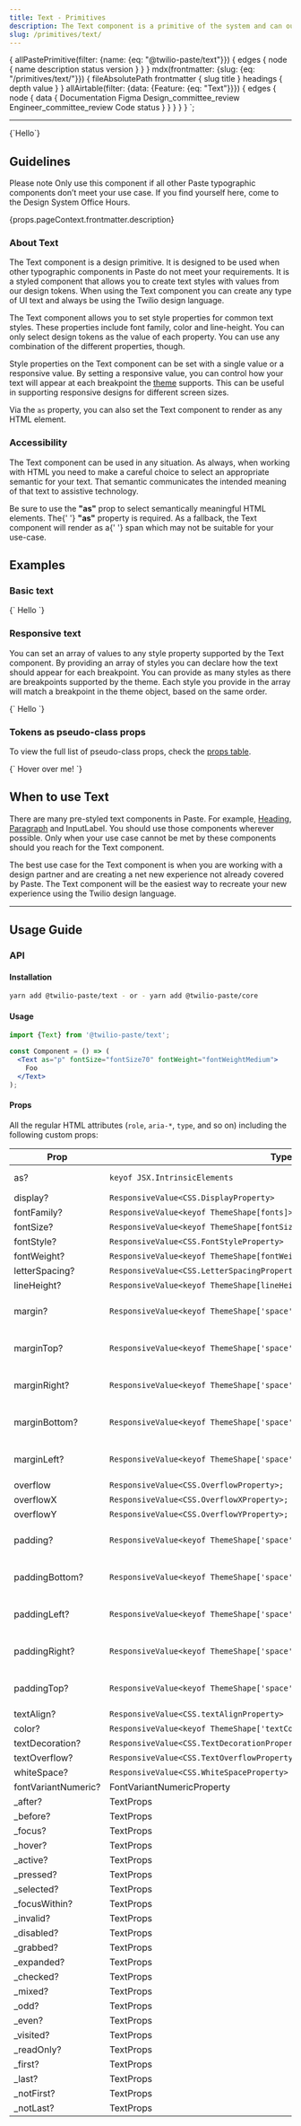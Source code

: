 ```yaml
---
title: Text - Primitives
description: The Text component is a primitive of the system and can output any supported text style provided by our design tokens. Coupled with Box, it underpins most of our components.
slug: /primitives/text/
---
```



  {
    allPastePrimitive(filter: {name: {eq: "@twilio-paste/text"}}) {
      edges {
        node {
          name
          description
          status
          version
        }
      }
    }
    mdx(frontmatter: {slug: {eq: "/primitives/text/"}}) {
      fileAbsolutePath
      frontmatter {
        slug
        title
      }
      headings {
        depth
        value
      }
    }
    allAirtable(filter: {data: {Feature: {eq: "Text"}}}) {
      edges {
        node {
          data {
            Documentation
            Figma
            Design_committee_review
            Engineer_committee_review
            Code
            status
          }
        }
      }
    }
  }
`;

<NormalizedComponentHeader
  categoryRoute={SidebarCategoryRoutes.PRIMITIVES}
  githubUrl="https://github.com/twilio-labs/paste/tree/main/packages/paste-core/primitives/text"
  storybookUrl="/?path=/story/primitives-text--default"
  data={props.data}
/>

---

<contentwrapper>

<PageAside data={props.data.mdx} />

<content>

<LivePreview scope={{Text}} language="jsx">
  {`<Text as="p">Hello</Text>`}
</LivePreview>

## Guidelines

<Callout variant="neutral" marginY="space70">
  <CalloutHeading as="h3">Please note</CalloutHeading>
  <CalloutText>
    Only use this component if all other Paste typographic components don’t meet your use case. If you find yourself
    here, come to the Design System Office Hours.
  </CalloutText>
</Callout>

<Paragraph>{props.pageContext.frontmatter.description}</Paragraph>

### About Text

The Text component is a design primitive. It is designed to be used when other typographic components in Paste do not
meet your requirements. It is a styled component that allows you to create text styles with values from our design tokens.
When using the Text component you can create any type of UI text and always be using the Twilio design language.

The Text component allows you to set style properties for common text styles. These properties include font family,
color and line-height. You can only select design tokens as the value of each property. You can use any combination of
the different properties, though.

Style properties on the Text component can be set with a single value or a responsive value. By setting a responsive
value, you can control how your text will appear at each breakpoint the
[theme](/theme) supports. This can be useful in supporting responsive designs
for different screen sizes.

Via the `as` property, you can also set the Text component to render as any HTML element.

### Accessibility

The Text component can be used in any situation. As always, when working with HTML you need to make a careful choice
to select an appropriate semantic for your text. That semantic communicates the intended meaning of that text to
assistive technology.

<Callout variant="neutral" marginY="space70">
  <CalloutText>
    Be sure to use the <strong>"as"</strong> prop to select semantically meaningful HTML elements. The{' '}
    <strong>"as"</strong> property is required. As a fallback, the Text component will render as a{' '}
    <InlineCode color="currentColor">span</InlineCode> which may not be suitable for your use-case.
  </CalloutText>
</Callout>

## Examples

### Basic text

<LivePreview scope={{Text}} language="jsx">
  {`<Text
  as="p"
  fontWeight="fontWeightMedium"
  fontSize="fontSize30"
  marginBottom="space40"
  color="colorTextSuccess"
>
  Hello
</Text>`}
</LivePreview>

### Responsive text

You can set an array of values to any style property supported by the Text component. By providing an array of styles
you can declare how the text should appear for each breakpoint. You can provide as many styles as there are breakpoints
supported by the theme. Each style you provide in the array will match a breakpoint in the theme object, based on the
same order.

<LivePreview scope={{Text}} language="jsx">
  {`<Text
  as="p"
  fontSize={["fontSize20", "fontSize40", "fontSize60"]}
  color={["colorTextBrandHighlight", "colorTextSuccess", "colorTextError"]}
>
  Hello
</Text>`}
</LivePreview>

### Tokens as pseudo-class props

To view the full list of pseudo-class props, check the [props table](/primitives/text#props).

<LivePreview scope={{Text}} language="jsx">
  {`<Text
  _hover={{color: 'colorTextLink', cursor: "pointer"}}
>
Hover over me!
</Text>`}
</LivePreview>

## When to use Text

There are many pre-styled text components in Paste. For example, [Heading](/components/heading), [Paragraph](/components/paragraph) and InputLabel. You should use
those components wherever possible. Only when your use case cannot be met by these components should you reach for the
Text component.

The best use case for the Text component is when you are working with a design partner and are creating a net new
experience not already covered by Paste. The Text component will be the easiest way to recreate your new experience
using the Twilio design language.

<DoDont>
  <Do
    title="Do"
    body="Explore what’s in Paste that will meet your needs first. For example, the Paragraph and Heading components"
    preview={false}
  />
  <Dont title="Don't" body="Don’t reach for the Text component as your first option" preview={false} />
</DoDont>

<DoDont>
  <Do
    title="Do"
    body="Use the Text component to create entirely new experiences not covered by Paste"
    preview={false}
  />
  <Dont
    title="Don't"
    body="Don’t use the Text Component to recreate a slightly different version of a pre-existing Paste component"
    preview={false}
  />
</DoDont>

<DoDont>
  <Do
    title="Do"
    body="Use the Text component for all styled text that doesn’t already exist in Paste"
    preview={false}
  />
  <Dont
    title="Don't"
    body="Don’t use base HTML elements for your text since there are no global styles"
    preview={false}
  />
</DoDont>

<DoDont>
  <Do
    title="Do"
    body="Always set the “as” property to ensure you are making a suitable semantic choice"
    preview={false}
  />
  <Dont title="Don't" body="Don’t use the Text component without setting the “as” property" preview={false} />
</DoDont>

---

## Usage Guide

### API

#### Installation

```bash
yarn add @twilio-paste/text - or - yarn add @twilio-paste/core
```

#### Usage

```jsx
import {Text} from '@twilio-paste/text';

const Component = () => (
  <Text as="p" fontSize="fontSize70" fontWeight="fontWeightMedium">
    Foo
  </Text>
);
```

#### Props

All the regular HTML attributes (`role`, `aria-*`, `type`, and so on) including the following custom props:

| Prop                | Type                                                                          | Description               | Default |
| ------------------- | ----------------------------------------------------------------------------- | ------------------------- | ------- |
| as?                 | `keyof JSX.IntrinsicElements`                                                 | A custom HTML tag         | `div`   |
| display?            | `ResponsiveValue<CSS.DisplayProperty>`                                        |                           |         |
| fontFamily?         | `ResponsiveValue<keyof ThemeShape[fonts]>`                                    |                           |         |
| fontSize?           | `ResponsiveValue<keyof ThemeShape[fontSizes]>`                                |                           |         |
| fontStyle?          | `ResponsiveValue<CSS.FontStyleProperty>`                                      |                           |         |
| fontWeight?         | `ResponsiveValue<keyof ThemeShape[fontWeights]>`                              |                           |         |
| letterSpacing?      | `ResponsiveValue<CSS.LetterSpacingProperty<TLengthStyledSystem>>`             |                           |         |
| lineHeight?         | `ResponsiveValue<keyof ThemeShape[lineHeights]>`                              |                           |         |
| margin?             | `ResponsiveValue<keyof ThemeShape['space']>`                                  | One of our spacing tokens |         |
| marginTop?          | `ResponsiveValue<keyof ThemeShape['space']>`                                  | One of our spacing tokens |         |
| marginRight?        | `ResponsiveValue<keyof ThemeShape['space']>`                                  | One of our spacing tokens |         |
| marginBottom?       | `ResponsiveValue<keyof ThemeShape['space']>`                                  | One of our spacing tokens |         |
| marginLeft?         | `ResponsiveValue<keyof ThemeShape['space']>`                                  | One of our spacing tokens |         |
| overflow            | `ResponsiveValue<CSS.OverflowProperty>;`                                      |                           |         |
| overflowX           | `ResponsiveValue<CSS.OverflowXProperty>;`                                     |                           |         |
| overflowY           | `ResponsiveValue<CSS.OverflowYProperty>;`                                     |                           |         |
| padding?            | `ResponsiveValue<keyof ThemeShape['space']>`                                  | One of our spacing tokens |         |
| paddingBottom?      | `ResponsiveValue<keyof ThemeShape['space']>`                                  | One of our spacing tokens |         |
| paddingLeft?        | `ResponsiveValue<keyof ThemeShape['space']>`                                  | One of our spacing tokens |         |
| paddingRight?       | `ResponsiveValue<keyof ThemeShape['space']>`                                  | One of our spacing tokens |         |
| paddingTop?         | `ResponsiveValue<keyof ThemeShape['space']>`                                  | One of our spacing tokens |         |
| textAlign?          | `ResponsiveValue<CSS.textAlignProperty>`                                      |                           |         |
| color?              | `ResponsiveValue<keyof ThemeShape['textColors']>`                             |                           |         |
| textDecoration?     | `ResponsiveValue<CSS.TextDecorationProperty<CSS.TextDecorationLineProperty>>` |                           |         |
| textOverflow?       | `ResponsiveValue<CSS.TextOverflowProperty>`                                   |                           |         |
| whiteSpace?         | `ResponsiveValue<CSS.WhiteSpaceProperty>`                                     |                           |         |
| fontVariantNumeric? | FontVariantNumericProperty                                                    |                           |         |
| \_after?            | TextProps                                                                     |                           |         |
| \_before?           | TextProps                                                                     |                           |         |
| \_focus?            | TextProps                                                                     |                           |         |
| \_hover?            | TextProps                                                                     |                           |         |
| \_active?           | TextProps                                                                     |                           |         |
| \_pressed?          | TextProps                                                                     |                           |         |
| \_selected?         | TextProps                                                                     |                           |         |
| \_focusWithin?      | TextProps                                                                     |                           |         |
| \_invalid?          | TextProps                                                                     |                           |         |
| \_disabled?         | TextProps                                                                     |                           |         |
| \_grabbed?          | TextProps                                                                     |                           |         |
| \_expanded?         | TextProps                                                                     |                           |         |
| \_checked?          | TextProps                                                                     |                           |         |
| \_mixed?            | TextProps                                                                     |                           |         |
| \_odd?              | TextProps                                                                     |                           |         |
| \_even?             | TextProps                                                                     |                           |         |
| \_visited?          | TextProps                                                                     |                           |         |
| \_readOnly?         | TextProps                                                                     |                           |         |
| \_first?            | TextProps                                                                     |                           |         |
| \_last?             | TextProps                                                                     |                           |         |
| \_notFirst?         | TextProps                                                                     |                           |         |
| \_notLast?          | TextProps                                                                     |                           |         |

<ChangelogRevealer>
  <Changelog />
</ChangelogRevealer>

</content>

</contentwrapper>

